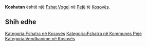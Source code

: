 {{Fshat në Kosovës
 | Emri                = Koshutan
| sqi_N_name = Koshutan
| sqi_N_FULL_NAME_RO = Koshutan
| sqi_N_FULL_NAME_ND_RO = Koshutan
| sqi_N_SORT_NAME_RG = KOSHUTAN
| sqi_N_FULL_NAME_RG = Koshutan
| sqi_N_FULL_NAME_ND_RG = Koshutan
| sqi_V_name = Koshutancë
| sqi_V_FULL_NAME_RO = Koshutancë Gjekajt Koshutani
| sqi_V_FULL_NAME_ND_RO = Koshutance Gjekajt Koshutani
| sqi_V_SORT_NAME_RG = KOSHUTANCE GJEKAJT KOSHUTANI
| sqi_V_FULL_NAME_RG = Koshutancë Gjekajt Koshutani
| sqi_V_FULL_NAME_ND_RG = Koshutance Gjekajt Koshutani
| srp_N_name = Košutane
| srp_N_FULL_NAME_RO = Košutane
| srp_N_FULL_NAME_ND_RO = Kosutane
| srp_N_SORT_NAME_RG = KOSUTANE
| srp_N_FULL_NAME_RG = Košutane
| srp_N_FULL_NAME_ND_RG = Kosutane
| srp_NS_name = Кошутане
| srp_NS_FULL_NAME_RO = Кошутане
| srp_NS_FULL_NAME_ND_RO = Кошутане
| srp_NS_SORT_NAME_RG = КОШУТАНЕ
| srp_NS_FULL_NAME_RG = Кошутане
| srp_NS_FULL_NAME_ND_RG = Кошутане

 | Emri (Rasa dhanore) = 
 | Figura              = 
 | Shteti              = Kosovo
 | Komuna              = Pejë
 | Kodi postar         = 
 | Sipërfaqja          = 

 | Popullsia           = 

 | Regj. i popullsisë  = 
 | Dend. e popullsisë  = 
 | Faqja zyrtare       = 
 <!--- Koordinatat ----> 
 | Gjerësia            = 42.738889
 | Gjatësia            = 20.101111
 | Lartësia            = 
}}
'''Koshutan''' është një [[Fshat Vogel]] në [[Pejë]] të [[Kosovës]].

<!-- == Gjeografia == -->
<!-- == Historia == -->
<!-- == Demografia == -->
== Shih edhe ==
{{Komuna Pejë}}
{{Kosovo-Administrata-Cung}}

[[Kategoria:Fshatra në Kosovës]]
[[Kategoria:Fshatra në Kommunes Pejë]]
[[Kategoria:Vendbanime në Kosovës]]